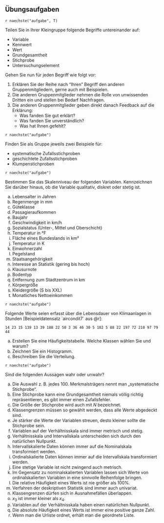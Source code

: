 ## Übungsaufgaben {-}

`r naechste("aufgabe", T)`

Teilen Sie in Ihrer Kleingruppe folgende Begriffe untereinander auf:

- Variable
- Kennwert
- Wert
- Grundgesamtheit
- Stichprobe
- Untersuchungselement

Gehen Sie nun für jeden Begriff wie folgt vor:

1. Erklären Sie der Reihe nach "Ihren" Begriff den anderen Gruppenmitgliedern, gerne auch mit Beispielen.
2. Die anderen Gruppenmitglieder nehmen die Rolle von unwissenden Dritten ein und stellen bei Bedarf Nachfragen.
2. Die anderen Gruppenmitglieder geben direkt danach Feedback auf die Erklärung: 
   - Was fanden Sie gut erklärt?
   - Was fanden Sie unverständlich?
   - Was hat Ihnen gefehlt?


`r naechste("aufgabe")`

Finden Sie als Gruppe jeweils zwei Beispiele für:

- systematische Zufallsstichproben
- geschichtete Zufallsstichproben
- Klumpenstichproben

`r naechste("aufgabe")`

Bestimmen Sie das Skalenniveau der folgenden Variablen. Kennzeichnen Sie darüber hinaus, ob die Variable qualitativ, diskret oder stetig ist.

a) Lebensalter in Jahren
a) Regenmenge in mm
a) Güteklasse
a) Passagieraufkommen
a) Baujahr
a) Geschwindigkeit in km/h
a) Sozialstatus (Unter-, Mittel und Oberschicht)
a) Temperatur in °F
a) Fläche eines Bundeslands in km²
a) Temperatur in K
a) Einwohnerzahl
a) Pegelstand
a) Staatsangehörigkeit
a) Interesse an Statistik (gering bis hoch)
a) Klausurnote
a) Bodentyp
a) Entfernung zum Stadtzentrum in km
a) Körpergröße
a) Kleidergröße (S bis XXL)
a) Monatliches Nettoeinkommen

`r naechste("aufgabe")`

Folgende Werte seien erfasst über die Lebensdauer von Klimaanlagen in Stunden [Beispieldatensatz `aircondit7` aus @r]:  

```
14 23 15 139 13 39 188 22 50 3 36 46 30 5 102 5 88 22 197 72 210 97 79 44
```

a) Erstellen Sie eine Häufigkeitstabelle. Welche Klassen wählen Sie und warum?
a) Zeichnen Sie ein Histogramm.
a) Beschreiben Sie die Verteilung.

`r naechste("aufgabe")`

Sind die folgenden Aussagen wahr oder unwahr?

a) Die Auswahl z. B. jedes 100. Merkmalsträgers nennt man „systematische Stichprobe“.
a) Eine Stichprobe kann eine Grundgesamtheit niemals völlig richtig repräsentieren, es gibt immer einen Zufallsfehler.
a) Die Größe der Stichprobe wird auch mit $N$ bezeichnet.
a) Klassengrenzen müssen so gewählt werden, dass alle Werte abgedeckt sind.
a) Je stärker die Werte der Variablen streuen, desto kleiner sollte die Stichprobe sein.
a) Variablen auf der Verhältnisskala sind immer metrisch und stetig.
a) Verhältnisskala und Intervallskala unterscheiden sich durch den natürlichen Nullpunkt.
a) Intervallskalierte Daten können immer auf die Nominalskala transformiert werden.
a) Ordinalskalierte Daten können immer auf die Intervallskala transformiert werden.
a) Eine stetige Variable ist nicht zwingend auch metrisch.
a) Im Gegensatz zu nominalskalierten Variablen lassen sich Werte von ordinalskalierten Variablen in eine sinnvolle Reihenfolge bringen.
a) Die relative Häufigkeit eines Werts ist nie größer als 100%.
a) Verfahren der deskriptiven Statistik sind immer auch univariat.
a) Klassengrenzen dürfen sich in Ausnahmefällen überlappen.
a) $x_3$ ist immer kleiner als $x_4$.
a) Variablen auf der Verhältnisskala haben einen natürlichen Nullpunkt.
a) Die absolute Häufigkeit eines Werts ist immer eine positive ganze Zahl.
a) Wenn man die Urliste ordnet, erhält man die geordnete Liste.
